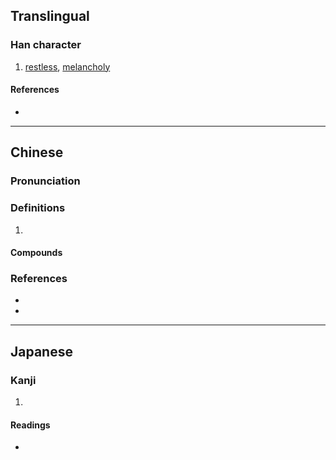 {{character info}}
==Translingual==

===Han character===
{{Han char|rn=82|rad=毛|as=13|sn=17|four=62914|canj=RDHQU|ids=⿰喿毛}}

# [[restless]], [[melancholy]]

====References====
* {{Han ref|kx=0596.280|dkj=16984|dj=0988.030|hdz=32007.040|uh=6C09|ud=27657|bh=ED4D|bd=60749}}

----

==Chinese==
{{zh-forms}}

===Pronunciation===
{{zh-pron
|m=zào
|c=cou3,sou3
|cat=
}}

===Definitions===
{{zh-hanzi}}

# {{zh-only|毷氉}}

====Compounds====
{{zh-der|打毷氉|毷氉}}

===References===
* {{R:twedu|C06028}}
* {{R:yue:Hanzi}}

----

==Japanese==

===Kanji===
{{ja-kanji|grade=|rs=毛13}}

# {{rfdef|ja|sort=毛13}}

====Readings====
* {{ja-readings|on=[[そう]] (sō)|kun=[[け]] (ke)}}